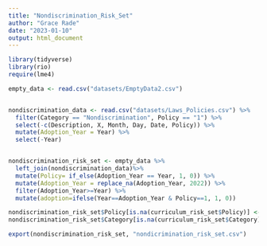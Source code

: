 ```yaml
---
title: "Nondiscrimination_Risk_Set"
author: "Grace Rade"
date: "2023-01-10"
output: html_document
---
```

```r
library(tidyverse)
library(rio)
require(lme4)

empty_data <- read.csv("datasets/EmptyData2.csv")


nondiscrimination_data <- read.csv("datasets/Laws_Policies.csv") %>% 
  filter(Category == "Nondiscrimination", Policy == "1") %>% 
  select(-c(Description, X, Month, Day, Date, Policy)) %>% 
  mutate(Adoption_Year = Year) %>% 
  select(-Year)


nondiscrimination_risk_set <- empty_data %>% 
  left_join(nondiscrimination_data)%>% 
  mutate(Policy= if_else(Adoption_Year == Year, 1, 0)) %>%
  mutate(Adoption_Year = replace_na(Adoption_Year, 2022)) %>%
  filter(Adoption_Year>=Year) %>%
  mutate(adoption=ifelse(Year==Adoption_Year & Policy==1, 1, 0))

nondiscrimination_risk_set$Policy[is.na(curriculum_risk_set$Policy)] <- 0
nondiscrimination_risk_set$Category[is.na(curriculum_risk_set$Category)] <- "Nondiscrimination"
```

```r
export(nondiscrimination_risk_set, "nondicrimination_risk_set.csv")
```

